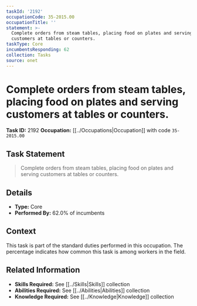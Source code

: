 ```yaml
---
taskId: '2192'
occupationCode: 35-2015.00
occupationTitle: ''
statement: >-
  Complete orders from steam tables, placing food on plates and serving
  customers at tables or counters.
taskType: Core
incumbentsResponding: 62
collection: Tasks
source: onet
---
```

# Complete orders from steam tables, placing food on plates and serving customers at tables or counters.

**Task ID:** 2192
**Occupation:** [[../Occupations|Occupation]] with code `35-2015.00`

## Task Statement

> Complete orders from steam tables, placing food on plates and serving customers at tables or counters.

## Details

- **Type:** Core
- **Performed By:** 62.0% of incumbents

## Context

This task is part of the standard duties performed in this occupation. The percentage indicates how common this task is among workers in the field.

## Related Information

- **Skills Required:** See [[../Skills|Skills]] collection
- **Abilities Required:** See [[../Abilities|Abilities]] collection
- **Knowledge Required:** See [[../Knowledge|Knowledge]] collection
